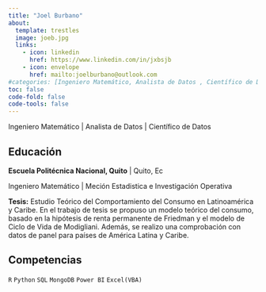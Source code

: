 ```yaml
---
title: "Joel Burbano"
about:
  template: trestles
  image: joeb.jpg
  links:
    - icon: linkedin
      href: https://www.linkedin.com/in/jxbsjb
    - icon: envelope
      href: mailto:joelburbano@outlook.com
#categories: [Ingeniero Matemático, Analista de Datos , Científico de Datos]
toc: false
code-fold: false
code-tools: false
---
```


Ingeniero Matemático \| Analista de Datos \| Científico de Datos

## Educación

**Escuela Politécnica Nacional, Quito** \| Quito, Ec

Ingeniero Matemático \| Meción Estadistica e Investigación Operativa

**Tesis:** Estudio Teórico del Comportamiento del Consumo en Latinoamérica y Caribe. En el trabajo de tesis se propuso un modelo teórico del consumo, basado en la hipótesis de renta permanente de Friedman y el modelo de Ciclo de Vida de Modigliani. Además, se realizo una comprobación con datos de panel para países de América Latina y Caribe.

## Competencias

`R` `Python` `SQL` `MongoDB` `Power BI` `Excel(VBA)`
